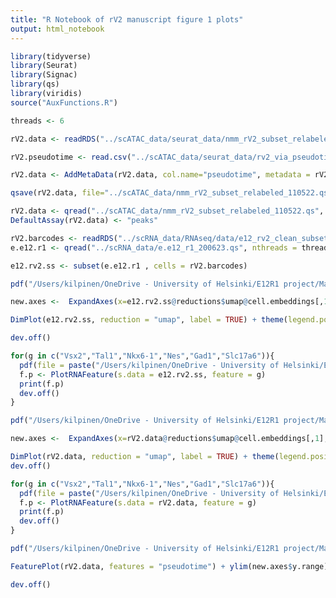 ```yaml
---
title: "R Notebook of rV2 manuscript figure 1 plots"
output: html_notebook
---
```


```r
library(tidyverse)
library(Seurat)
library(Signac)
library(qs)
library(viridis)
source("AuxFunctions.R")
```

```r
threads <- 6
```

```r
rV2.data <- readRDS("../scATAC_data/seurat_data/nmm_rV2_subset_relabeled_110522.Rds")

rV2.pseudotime <- read.csv("../scATAC_data/seurat_data/rv2_via_pseudotime_110522.csv")
```

```r
rV2.data <- AddMetaData(rV2.data, col.name="pseudotime", metadata = rV2.pseudotime$pseudotime)

qsave(rV2.data, file="../scATAC_data/nmm_rV2_subset_relabeled_110522.qs", nthreads = threads)
```

```r
rV2.data <- qread("../scATAC_data/nmm_rV2_subset_relabeled_110522.qs", nthreads = threads)
DefaultAssay(rV2.data) <- "peaks"

rV2.barcodes <- readRDS("../scRNA_data/RNAseq/data/e12_rv2_clean_subset_310323.rds")
e.e12.r1 <- qread("../scRNA_data/e.e12_r1_200623.qs", nthreads = threads)

e12.rv2.ss <- subset(e.e12.r1 , cells = rV2.barcodes)
```

```r
pdf("/Users/kilpinen/OneDrive - University of Helsinki/E12R1 project/Manuscript I - Regulation of Tal1 dependent rV2 lineage bifurcation/Figures/plots/Fig1/scRNA_UMAP_rV2.pdf", width = 8, height = 8)

new.axes <-  ExpandAxes(x=e12.rv2.ss@reductions$umap@cell.embeddings[,1], y=e12.rv2.ss@reductions$umap@cell.embeddings[,2])

DimPlot(e12.rv2.ss, reduction = "umap", label = TRUE) + theme(legend.position = "none") + ylim(new.axes$y.range) + xlim(new.axes$x.range) + theme(axis.text.y = element_text(size=20),axis.text.x = element_text(size=20))

dev.off()
```
```r
for(g in c("Vsx2","Tal1","Nkx6-1","Nes","Gad1","Slc17a6")){
  pdf(file = paste("/Users/kilpinen/OneDrive - University of Helsinki/E12R1 project/Manuscript I - Regulation of Tal1 dependent rV2 lineage bifurcation/Figures/plots/Fig1/",g,"_RNA_UMAP.pdf",sep=""), width = 4, height = 4)
  f.p <- PlotRNAFeature(s.data = e12.rv2.ss, feature = g)
  print(f.p)
  dev.off()
}
```

```r
pdf("/Users/kilpinen/OneDrive - University of Helsinki/E12R1 project/Manuscript I - Regulation of Tal1 dependent rV2 lineage bifurcation/Figures/plots/Fig1/scATAC_UMAP_rV2.pdf", width = 8, height = 8)

new.axes <-  ExpandAxes(x=rV2.data@reductions$umap@cell.embeddings[,1], y=rV2.data@reductions$umap@cell.embeddings[,2])

DimPlot(rV2.data, reduction = "umap", label = TRUE) + theme(legend.position = "none") + ylim(new.axes$y.range) + xlim(new.axes$x.range) + theme(axis.text.y = element_text(size=20),axis.text.x = element_text(size=20))
dev.off()
```

```r
for(g in c("Vsx2","Tal1","Nkx6-1","Nes","Gad1","Slc17a6")){
  pdf(file = paste("/Users/kilpinen/OneDrive - University of Helsinki/E12R1 project/Manuscript I - Regulation of Tal1 dependent rV2 lineage bifurcation/Figures/plots/Fig1/",g,"_ATAC_UMAP.pdf",sep=""), width = 4, height = 4)
  f.p <- PlotRNAFeature(s.data = rV2.data, feature = g)
  print(f.p)
  dev.off()
}
```

```r
pdf("/Users/kilpinen/OneDrive - University of Helsinki/E12R1 project/Manuscript I - Regulation of Tal1 dependent rV2 lineage bifurcation/Figures/plots/Fig1/scATAC_UMAP_pseudotime.pdf", width = 8, height = 8)

FeaturePlot(rV2.data, features = "pseudotime") + ylim(new.axes$y.range) + xlim(new.axes$x.range) + labs(title="") + scale_color_viridis() + theme(axis.text.y = element_text(size=20),axis.text.x = element_text(size=20))

dev.off()
```

